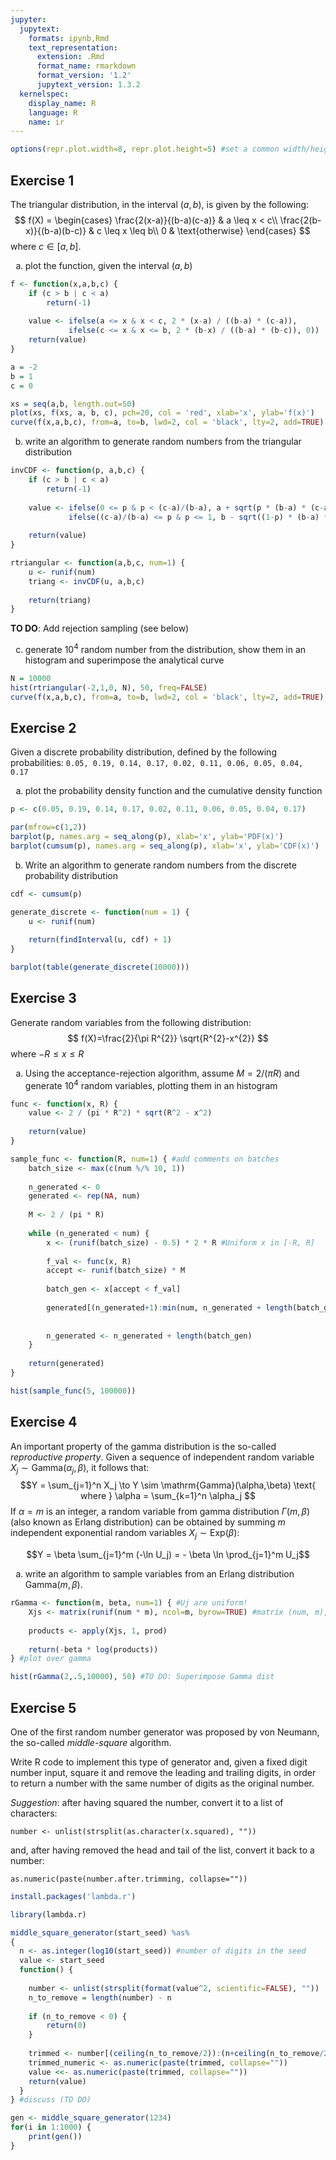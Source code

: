 ```yaml
---
jupyter:
  jupytext:
    formats: ipynb,Rmd
    text_representation:
      extension: .Rmd
      format_name: rmarkdown
      format_version: '1.2'
      jupytext_version: 1.3.2
  kernelspec:
    display_name: R
    language: R
    name: ir
---
```


```r
options(repr.plot.width=8, repr.plot.height=5) #set a common width/height for plots
```

## Exercise 1
The triangular distribution, in the interval $(a,b)$, is given by the following:
$$
f(X) = 
\begin{cases}
\frac{2(x-a)}{(b-a)(c-a)} & a \leq x < c\\
\frac{2(b-x)}{(b-a)(b-c)} & c \leq x \leq b\\
0 & \text{otherwise}
\end{cases}
$$
where $c \in [a,b]$.


a) plot the function, given the interval $(a,b)$

```r
f <- function(x,a,b,c) {
    if (c > b | c < a)
        return(-1)
    
    value <- ifelse(a <= x & x < c, 2 * (x-a) / ((b-a) * (c-a)),
             ifelse(c <= x & x <= b, 2 * (b-x) / ((b-a) * (b-c)), 0))
    return(value)
}
```

```r
a = -2
b = 1
c = 0

xs = seq(a,b, length.out=50)
plot(xs, f(xs, a, b, c), pch=20, col = 'red', xlab='x', ylab='f(x)')
curve(f(x,a,b,c), from=a, to=b, lwd=2, col = 'black', lty=2, add=TRUE)
```

b) write an algorithm to generate random numbers from the triangular distribution

```r
invCDF <- function(p, a,b,c) {
    if (c > b | c < a)
        return(-1)
    
    value <- ifelse(0 <= p & p < (c-a)/(b-a), a + sqrt(p * (b-a) * (c-a)), 
             ifelse((c-a)/(b-a) <= p & p <= 1, b - sqrt((1-p) * (b-a) * (b-c)), -1))
    
    return(value)
}
```

```r
rtriangular <- function(a,b,c, num=1) {
    u <- runif(num)
    triang <- invCDF(u, a,b,c)
    
    return(triang)
}
```

**TO DO**: Add rejection sampling (see below)


c) generate $10^4$ random number from the distribution, show them in an histogram and superimpose the analytical curve

```r
N = 10000
hist(rtriangular(-2,1,0, N), 50, freq=FALSE)
curve(f(x,a,b,c), from=a, to=b, lwd=2, col = 'black', lty=2, add=TRUE)
```

## Exercise 2


Given a discrete probability distribution, defined by the following probabilities:
`0.05, 0.19, 0.14, 0.17, 0.02, 0.11, 0.06, 0.05, 0.04, 0.17`

a) plot the probability density function and the cumulative density function

```r
p <- c(0.05, 0.19, 0.14, 0.17, 0.02, 0.11, 0.06, 0.05, 0.04, 0.17)

par(mfrow=c(1,2))
barplot(p, names.arg = seq_along(p), xlab='x', ylab='PDF(x)')
barplot(cumsum(p), names.arg = seq_along(p), xlab='x', ylab='CDF(x)')
```

b) Write an algorithm to generate random numbers from the discrete probability distribution

```r
cdf <- cumsum(p)

generate_discrete <- function(num = 1) {
    u <- runif(num)
    
    return(findInterval(u, cdf) + 1) 
}
```

```r
barplot(table(generate_discrete(10000)))
```

## Exercise 3
Generate random variables from the following distribution:
$$ f(X)=\frac{2}{\pi R^{2}} \sqrt{R^{2}-x^{2}} $$
where $-R \leq x \leq R$

a) Using the acceptance-rejection algorithm, assume $M=2/(\pi R)$ and generate $10^4$ random variables, plotting them in an histogram

```r
func <- function(x, R) {
    value <- 2 / (pi * R^2) * sqrt(R^2 - x^2)
    
    return(value)
}

sample_func <- function(R, num=1) { #add comments on batches
    batch_size <- max(c(num %/% 10, 1))
    
    n_generated <- 0
    generated <- rep(NA, num)
    
    M <- 2 / (pi * R)
    
    while (n_generated < num) {
        x <- (runif(batch_size) - 0.5) * 2 * R #Uniform x in [-R, R]
    
        f_val <- func(x, R)
        accept <- runif(batch_size) * M
        
        batch_gen <- x[accept < f_val]
        
        generated[(n_generated+1):min(num, n_generated + length(batch_gen))] <- as.array(batch_gen)[1:min(length(batch_gen),
                                                                                                          num - n_generated)]
        
        n_generated <- n_generated + length(batch_gen)
    }
    
    return(generated)
}
```

```r
hist(sample_func(5, 100000))
```

## Exercise 4
An important property of the gamma distribution is the so-called *reproductive property*. Given a sequence of independent random variable $X_j \sim \mathrm{Gamma}(\alpha_j, \beta)$, it follows that:
$$Y = \sum_{j=1}^n X_j \to Y \sim \mathrm{Gamma}(\alpha,\beta) \text{ where } \alpha = \sum_{k=1}^n \alpha_j $$
If $\alpha = m$ is an integer, a random variable from gamma distribution $\Gamma(m,\beta)$ (also known as Erlang distribution) can be obtained by summing $m$ independent exponential random variables $X_j \sim \mathrm{Exp}(\beta)$:

$$Y = \beta \sum_{j=1}^m (-\ln U_j) = - \beta \ln \prod_{j=1}^m U_j$$

a) write an algorithm to sample variables from an Erlang distribution $\mathrm{Gamma}(m, \beta)$.

```r
rGamma <- function(m, beta, num=1) { #Uj are uniform!
    Xjs <- matrix(runif(num * m), ncol=m, byrow=TRUE) #matrix (num, m), store by row
    
    products <- apply(Xjs, 1, prod)
    
    return(-beta * log(products))
} #plot over gamma
```

```r
hist(rGamma(2,.5,10000), 50) #TO DO: Superimpose Gamma dist
```

## Exercise 5
One of the first random number generator was proposed by von Neumann, the so-called *middle-square* algorithm.

Write R code to implement this type of generator and, given a fixed digit number input, square it and remove the leading and trailing digits, in order to return a number with the same number of digits as the original number.

*Suggestion*: after having squared the number, convert it to a list of characters:

`number <- unlist(strsplit(as.character(x.squared), ""))`

and, after having removed the head and tail of the list, convert it back to a number:

`as.numeric(paste(number.after.trimming, collapse=""))`

```r
install.packages('lambda.r')
```

```r
library(lambda.r)
```

```r
middle_square_generator(start_seed) %as%
{
  n <- as.integer(log10(start_seed)) #number of digits in the seed
  value <- start_seed
  function() {
    
    number <- unlist(strsplit(format(value^2, scientific=FALSE), ""))
    n_to_remove = length(number) - n
    
    if (n_to_remove < 0) {
        return(0) 
    }
      
    trimmed <- number[(ceiling(n_to_remove/2)):(n+ceiling(n_to_remove/2))]
    trimmed_numeric <- as.numeric(paste(trimmed, collapse=""))
    value <<- as.numeric(paste(trimmed, collapse=""))
    return(value)
  }
} #discuss (TO DO)
```

```r
gen <- middle_square_generator(1234)
for(i in 1:1000) {
    print(gen())
}
```

```r

```

